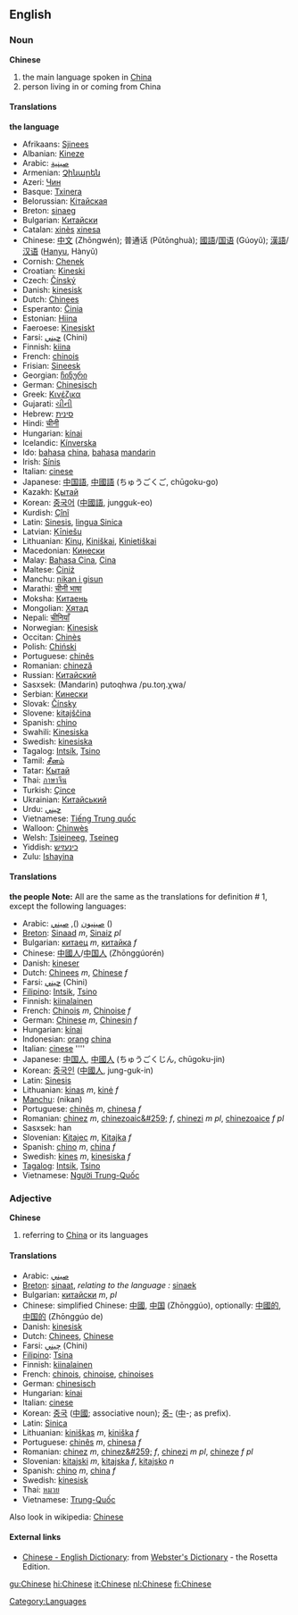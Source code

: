 ==English==
=== Noun ===
'''Chinese'''
#the main language spoken in [[China]]
#person living in or coming from China
====Translations====
'''the language'''
*Afrikaans: [[Sjinees]]
*Albanian: [[Kineze]]
*Arabic: [[صينية]]
*Armenian: [[Չինարեն]]
*Azeri: [[Чин]]
*Basque: [[Txinera]]
*Belorussian: [[Кітайская]]
*Breton: [[sinaeg]] {{m}}
*Bulgarian: [[Китайски]]
*Catalan: [[xinès]] {{m}} [[xinesa]] {{f}}
*Chinese: [[中文]] (Zhōngwén); 普通话 (Pǔtōnghuà); [[國語]]/[[国语]] (Gúoyŭ); [[漢語]]/[[汉语]] ([[Hanyu]], Hànyŭ)
*Cornish: [[Chenek]]
*Croatian: [[Kineski]]
*Czech: [[Čínský]]
*Danish: [[kinesisk]]
*Dutch: [[Chinees]] {{n}}
*Esperanto: [[Ĉinia]]
*Estonian: [[Hiina]]
*Faeroese: [[Kinesiskt]]
*Farsi: [[چيني]] (Chini)
*Finnish: [[kiina]]
*French: [[chinois]] {{m}}
*Frisian: [[Sineesk]]
*Georgian: [[ჩინური]]
*German: [[Chinesisch]] {{n}}
*Greek: [[Κινέζικα]]
*Gujarati: [[ચીની]]
*Hebrew: [[סינית]]
*Hindi: [[चीनी]]
*Hungarian: [[kínai]]
*Icelandic: [[Kínverska]]
*Ido: [[bahasa]] [[china]], [[bahasa]] [[mandarin]]
*Irish: [[Sínis]]
*Italian: [[cinese]]
*Japanese: [[中国語]], [[中國語]] (ちゅうごくご, chūgoku-go)
*Kazakh: [[Қытай]]
*Korean: [[중국어]] ([[中國語]], jungguk-eo)
*Kurdish: [[Çînî]]
*Latin: [[Sinesis]], [[lingua Sinica]]
*Latvian: [[Ķīniešu]]
*Lithuanian: [[Kinų]], [[Kiniškai]], [[Kinietiškai]]
*Macedonian: [[Кинески]]
*Malay: [[Bahasa Cina]], [[Cina]]
*Maltese: [[Ċiniż]]
*Manchu: [[nikan i gisun]]
*Marathi: [[चीनी भाषा]]
*Moksha: [[Китаень]]
*Mongolian: [[Хятад]]
*Nepali: [[चीनियाँ]]
*Norwegian: [[Kinesisk]]
*Occitan: [[Chinès]]
*Polish: [[Chiński]]
*Portuguese: [[chinês]]
*Romanian: [[chineză]]
*Russian: [[Китайский]]
*Sasxsek: (Mandarin) putoqhwa  /pu.toŋ.χwa/
*Serbian: [[Кинески]]
*Slovak: [[Čínsky]]
*Slovene: [[kitajščina]] {{f}}
*Spanish: [[chino]]
*Swahili: [[Kinesiska]]
*Swedish: [[kinesiska]]
*Tagalog: [[Intsík]], [[Tsino]]
*Tamil: [[சீனம்]]
*Tatar: [[Кытай]]
*Thai: [[ภาษาจีน]]
*Turkish: [[Çince]]
*Ukrainian: [[Китайський]]
*Urdu: [[چيني]]
*Vietnamese: [[Tiếng Trung quốc]]
*Walloon: [[Chinwès]]
*Welsh: [[Tsieineeg]], [[Tseineg]]
*Yiddish: [[כינעזיש]]
*Zulu: [[Ishayina]]

====Translations====
'''the people'''
'''Note:''' All are the same as the translations for definition # 1, except the following languages:
*Arabic: [[صينيون]]  (), [[صيني]]  ()
*[[Breton]]: [[Sinaad]] ''m'', [[Sinaiz]] ''pl''
*Bulgarian: [[китаец]] ''m'', [[китайка]] ''f''
*Chinese: [[中國人]]/[[中国人]] (Zhōnggúorén)
*Danish: [[kineser]]
*Dutch: [[Chinees]] ''m'', [[Chinese]] ''f''
*Farsi: [[چيني]] (Chini)
*[[Filipino]]: [[Intsik]], [[Tsino]]
*Finnish: [[kiinalainen]]
*French: [[Chinois]] ''m'', [[Chinoise]] ''f''
*German: [[Chinese]] ''m'', [[Chinesin]] ''f''
*Hungarian: [[kínai]]
*Indonesian: [[orang]] [[china]]
*Italian: [[cinese]] ''''
*Japanese: [[中国人]], [[中國人]] (ちゅうごくじん, chūgoku-jin)
*Korean: [[중국인]] ([[中國人]], jung-guk-in)
*Latin: [[Sinesis]]
*Lithuanian: [[kinas]] ''m'', [[kinė]] ''f''
*[[Manchu]]: (nikan)
*Portuguese: [[chinês]] ''m'', [[chinesa]] ''f''
*Romanian: [[chinez]] ''m'', [[chinezoaic&#259;]] ''f'', [[chinezi]] ''m pl'', [[chinezoaice]] ''f pl''
*Sasxsek: han
*Slovenian: [[Kitajec]] ''m'', [[Kitajka]] ''f''
*Spanish: [[chino]] ''m'', [[china]] ''f''
*Swedish: [[kines]] ''m'', [[kinesiska]] ''f''
*[[Tagalog]]: [[Intsik]], [[Tsino]]
*Vietnamese: [[Người Trung-Quốc]]

=== Adjective ===
'''Chinese'''
#referring to [[China]] or its languages
====Translations====
*Arabic: [[صيني]]
*[[Breton]]: [[sinaat]], ''relating to the language :'' [[sinaek]]
*Bulgarian: [[китайски]] ''m'', ''pl''
*Chinese: simplified Chinese: [[中國]], [[中国]] (Zhōnggúo), optionally: [[中國的]], [[中国的]] (Zhōnggúo de)
*Danish: [[kinesisk]]
*Dutch: [[Chinees]], [[Chinese]]
*Farsi: [[چيني]] (Chini)
*[[Filipino]]: [[Tsina]]
*Finnish: [[kiinalainen]]
*French: [[chinois]], [[chinoise]], [[chinoises]]
*German: [[chinesisch]]
*Hungarian: [[kínai]]
*Italian: [[cinese]]
*Korean: [[중국]] ([[中國]]; associative noun); [[중-]] ([[中]]-; as prefix).
*Latin: [[Sinica]]
*Lithuanian: [[kiniškas]] ''m'', [[kiniška]] ''f''
*Portuguese: [[chinês]] ''m'', [[chinesa]] ''f''
*Romanian: [[chinez]] ''m'', [[chinez&#259;]] ''f'', [[chinezi]] ''m pl'', [[chineze]] ''f pl''
*Slovenian: [[kitajski]] ''m'', [[kitajska]] ''f'', [[kitajsko]] ''n''
*Spanish: [[chino]] ''m'', [[china]] ''f''
*Swedish: [[kinesisk]]
*Thai: [[หมวย]]
*Vietnamese: [[Trung-Quốc]]

Also look in wikipedia: [[w:Chinese|Chinese]]

==== External links====
{{interwiktionary|code=zh}}
*[http://www.websters-online-dictionary.org/definition/Chinese-english/ Chinese - English Dictionary]: from [http://www.websters-online-dictionary.org/ Webster's Dictionary] - the Rosetta Edition.
{{Wiktionary}}
[[gu:Chinese]]
[[hi:Chinese]]
[[it:Chinese]]
[[nl:Chinese]]
[[fi:Chinese]]
[[Category:Languages]]